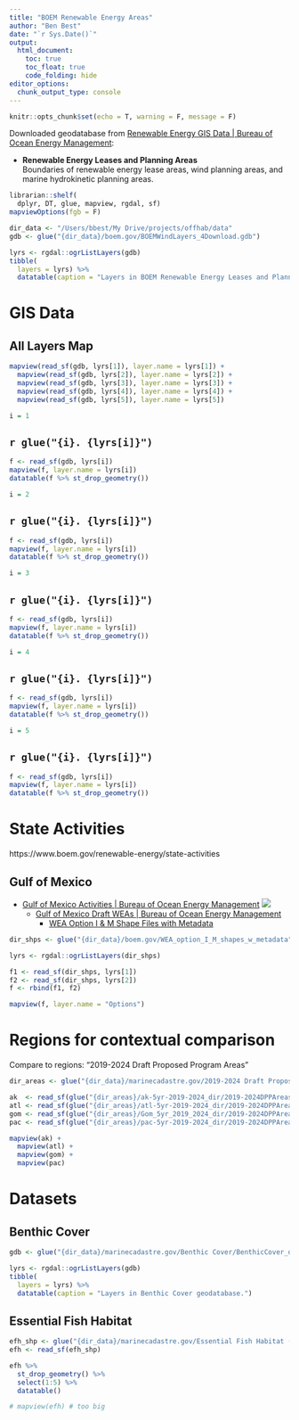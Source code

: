 ```yaml
---
title: "BOEM Renewable Energy Areas"
author: "Ben Best"
date: "`r Sys.Date()`"
output:
  html_document:
    toc: true
    toc_float: true
    code_folding: hide
editor_options: 
  chunk_output_type: console
---
```


```r
knitr::opts_chunk$set(echo = T, warning = F, message = F)
```

Downloaded geodatabase from [Renewable Energy GIS Data \| Bureau of Ocean Energy Management](https://www.boem.gov/renewable-energy/mapping-and-data/renewable-energy-gis-data):

-   **Renewable Energy Leases and Planning Areas**\
    Boundaries of renewable energy lease areas, wind planning areas, and marine hydrokinetic planning areas.

```r
librarian::shelf(
  dplyr, DT, glue, mapview, rgdal, sf)
mapviewOptions(fgb = F)

dir_data <- "/Users/bbest/My Drive/projects/offhab/data"
gdb <- glue("{dir_data}/boem.gov/BOEMWindLayers_4Download.gdb")

lyrs <- rgdal::ogrListLayers(gdb)
tibble(
  layers = lyrs) %>% 
  datatable(caption = "Layers in BOEM Renewable Energy Leases and Planning Areas geodatabase.")
```

# GIS Data

## All Layers Map

```r
mapview(read_sf(gdb, lyrs[1]), layer.name = lyrs[1]) + 
  mapview(read_sf(gdb, lyrs[2]), layer.name = lyrs[2]) +
  mapview(read_sf(gdb, lyrs[3]), layer.name = lyrs[3]) +
  mapview(read_sf(gdb, lyrs[4]), layer.name = lyrs[4]) +
  mapview(read_sf(gdb, lyrs[5]), layer.name = lyrs[5])
```

```r
i = 1
```

## `r glue("{i}. {lyrs[i]}")`

```r
f <- read_sf(gdb, lyrs[i])
mapview(f, layer.name = lyrs[i])
datatable(f %>% st_drop_geometry())
```

```r
i = 2
```

## `r glue("{i}. {lyrs[i]}")`

```r
f <- read_sf(gdb, lyrs[i])
mapview(f, layer.name = lyrs[i])
datatable(f %>% st_drop_geometry())
```

```r
i = 3
```

## `r glue("{i}. {lyrs[i]}")`

```r
f <- read_sf(gdb, lyrs[i])
mapview(f, layer.name = lyrs[i])
datatable(f %>% st_drop_geometry())
```

```r
i = 4
```

## `r glue("{i}. {lyrs[i]}")`

```r
f <- read_sf(gdb, lyrs[i])
mapview(f, layer.name = lyrs[i])
datatable(f %>% st_drop_geometry())
```

```r
i = 5
```

## `r glue("{i}. {lyrs[i]}")`

```r
f <- read_sf(gdb, lyrs[i])
mapview(f, layer.name = lyrs[i])
datatable(f %>% st_drop_geometry())
```

# State Activities

https://www.boem.gov/renewable-energy/state-activities

## Gulf of Mexico

* [Gulf of Mexico Activities | Bureau of Ocean Energy Management](https://www.boem.gov/renewable-energy/state-activities/gulf-mexico-activities)
  ![](https://www.boem.gov/sites/default/files/styles/max_width_400px/public/images/wea_map.jpg?itok=_pjMn3iQ)
  * [Gulf of Mexico Draft WEAs | Bureau of Ocean Energy Management](https://www.boem.gov/renewable-energy/state-activities/gulf-mexico-draft-weas)
    * [WEA Option I & M Shape Files with Metadata](https://www.boem.gov/node/21661)

```r
dir_shps <- glue("{dir_data}/boem.gov/WEA_option_I_M_shapes_w_metadata")

lyrs <- rgdal::ogrListLayers(dir_shps)

f1 <- read_sf(dir_shps, lyrs[1])
f2 <- read_sf(dir_shps, lyrs[2])
f <- rbind(f1, f2)

mapview(f, layer.name = "Options")
```

# Regions for contextual comparison

Compare to regions: “2019-2024 Draft Proposed Program Areas”


```r

dir_areas <- glue("{dir_data}/marinecadastre.gov/2019-2024 Draft Proposed Program Areas")

ak  <- read_sf(glue("{dir_areas}/ak-5yr-2019-2024_dir/2019-2024DPPAreas_AK.shp"))
atl <- read_sf(glue("{dir_areas}/atl-5yr-2019-2024_dir/2019-2024DPPAreas_Atlantic.shp"))
gom <- read_sf(glue("{dir_areas}/Gom_5yr_2019_2024_dir/2019-2024DPPAreas_GOM.shp"))
pac <- read_sf(glue("{dir_areas}/pac-5yr-2019-2024_dir/2019-2024DPPAreas_Pac.shp"))

mapview(ak) + 
  mapview(atl) + 
  mapview(gom) + 
  mapview(pac)
```


# Datasets

## Benthic Cover

```r
gdb <- glue("{dir_data}/marinecadastre.gov/Benthic Cover/BenthicCover_dir/BenthicCover/BenthicCover.gdb")

lyrs <- rgdal::ogrListLayers(gdb)
tibble(
  layers = lyrs) %>% 
  datatable(caption = "Layers in Benthic Cover geodatabase.")
```

## Essential Fish Habitat

```r
efh_shp <- glue("{dir_data}/marinecadastre.gov/Essential Fish Habitat (EFH)/nationwide_efh_dir/nationwide_efh.shp")
efh <- read_sf(efh_shp)

efh %>% 
  st_drop_geometry() %>% 
  select(1:5) %>% 
  datatable()

# mapview(efh) # too big

```


